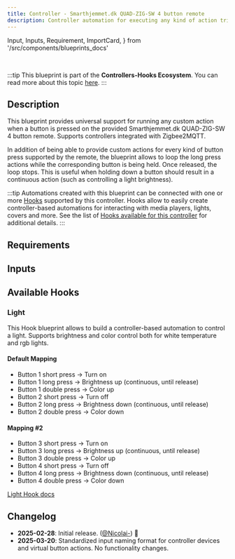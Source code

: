 ```yaml
---
title: Controller - Smarthjemmet.dk QUAD-ZIG-SW 4 button remote
description: Controller automation for executing any kind of action triggered by the provided Smarthjemmet.dk QUAD-ZIG-SW 4 button remote. Supports Zigbee2MQTT.
---
```


  Input,
  Inputs,
  Requirement,
  ImportCard,
} from '/src/components/blueprints_docs'

<ImportCard id='smarthjemmet_dk_quad_zig_sw' category='controllers' />

<br />

:::tip
This blueprint is part of the **Controllers-Hooks Ecosystem**. You can read more about this topic [here](/docs/controllers-hooks-ecosystem).
:::

## Description

This blueprint provides universal support for running any custom action when a button is pressed on the provided Smarthjemmet.dk QUAD-ZIG-SW 4 button remote. Supports controllers integrated with Zigbee2MQTT.

In addition of being able to provide custom actions for every kind of button press supported by the remote, the blueprint allows to loop the long press actions while the corresponding button is being held. Once released, the loop stops. This is useful when holding down a button should result in a continuous action (such as controlling a light brightness).

:::tip
Automations created with this blueprint can be connected with one or more [Hooks](/docs/blueprints/hooks) supported by this controller.
Hooks allow to easily create controller-based automations for interacting with media players, lights, covers and more. See the list of [Hooks available for this controller](/docs/blueprints/controllers/smarthjemmet_dk_quad_zig_sw#available-hooks) for additional details.
:::

## Requirements

<Requirement id='zigbee2mqtt' />

## Inputs

<Inputs category='controllers' id='smarthjemmet_dk_quad_zig_sw' />

## Available Hooks

### Light

This Hook blueprint allows to build a controller-based automation to control a light. Supports brightness and color control both for white temperature and rgb lights.

#### Default Mapping

- Button 1 short press -> Turn on
- Button 1 long press -> Brightness up (continuous, until release)
- Button 1 double press -> Color up
- Button 2 short press -> Turn off
- Button 2 long press -> Brightness down (continuous, until release)
- Button 2 double press -> Color down

#### Mapping #2

- Button 3 short press -> Turn on
- Button 3 long press -> Brightness up (continuous, until release)
- Button 3 double press -> Color up
- Button 4 short press -> Turn off
- Button 4 long press -> Brightness down (continuous, until release)
- Button 4 double press -> Color down

[Light Hook docs](/docs/blueprints/hooks/light)

## Changelog

- **2025-02-28**: Initial release. ([@Nicolai-](https://github.com/Nicolai-)) :tada:
- **2025-03-20**: Standardized input naming format for controller devices and virtual button actions. No functionality changes.
